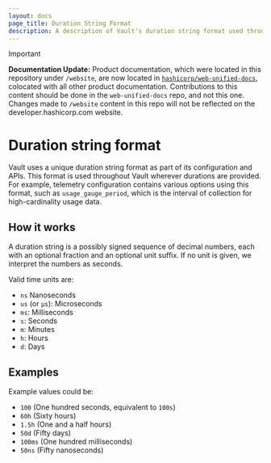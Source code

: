 ```yaml
---
layout: docs
page_title: Duration String Format
description: A description of Vault's duration string format used throughout Vault.
---
```


> [!IMPORTANT]  
> **Documentation Update:** Product documentation, which were located in this repository under `/website`, are now located in [`hashicorp/web-unified-docs`](https://github.com/hashicorp/web-unified-docs), colocated with all other product documentation. Contributions to this content should be done in the `web-unified-docs` repo, and not this one. Changes made to `/website` content in this repo will not be reflected on the developer.hashicorp.com website.

# Duration string format

Vault uses a unique duration string format as part of its configuration and APIs.
This format is used throughout Vault wherever durations are provided. For
example, telemetry configuration contains various options using this format, such as
`usage_gauge_period`, which is the interval of collection for high-cardinality usage data.

## How it works

A duration string is a possibly signed sequence of decimal numbers, each with an optional fraction and
an optional unit suffix. If no unit is given, we interpret the numbers as seconds.

Valid time units are:

- `ns` Nanoseconds
- `us` (or `µs`): Microseconds
- `ms`: Milliseconds
- `s`: Seconds
- `m`: Minutes
- `h`: Hours
- `d`: Days

## Examples

Example values could be:

- `100` (One hundred seconds, equivalent to `100s`)
- `60h` (Sixty hours)
- `1.5h` (One and a half hours)
- `50d` (Fifty days)
- `100ms` (One hundred milliseconds)
- `50ns` (Fifty nanoseconds)

